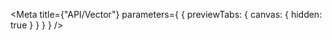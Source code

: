 
<Meta
  title={"API/Vector"}
  parameters={
    {
      previewTabs: {
        canvas: {
          hidden: true
        }
      }
    }
  }
/>

<D2VectorF2PageIndex />
